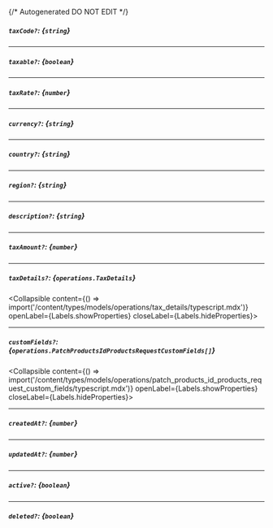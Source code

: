 {/* Autogenerated DO NOT EDIT  */}

##### `taxCode?`: *{`string`}*

---
##### `taxable?`: *{`boolean`}*

---
##### `taxRate?`: *{`number`}*

---
##### `currency?`: *{`string`}*

---
##### `country?`: *{`string`}*

---
##### `region?`: *{`string`}*

---
##### `description?`: *{`string`}*

---
##### `taxAmount?`: *{`number`}*

---
##### `taxDetails?`: *{`operations.TaxDetails`}*
<Collapsible content={() => import('/content/types/models/operations/tax_details/typescript.mdx')} openLabel={Labels.showProperties} closeLabel={Labels.hideProperties}>
</Collapsible>

---
##### `customFields?`: *{`operations.PatchProductsIdProductsRequestCustomFields[]`}*
<Collapsible content={() => import('/content/types/models/operations/patch_products_id_products_request_custom_fields/typescript.mdx')} openLabel={Labels.showProperties} closeLabel={Labels.hideProperties}>
</Collapsible>

---
##### `createdAt?`: *{`number`}*

---
##### `updatedAt?`: *{`number`}*

---
##### `active?`: *{`boolean`}*

---
##### `deleted?`: *{`boolean`}*


